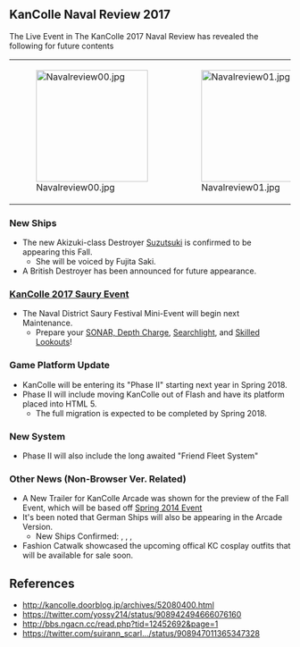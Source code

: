==KanColle Naval Review 2017==
The Live Event in The KanColle 2017 Naval Review has revealed the following for future contents

{| class="wikitable"
| style="width:200px;" |[[File:Navalreview00.jpg|200px]]
| style="width:200px;" |[[File:Navalreview01.jpg|200px]]
| style="width:200px;" |[[File:Navalreview02.jpg|200px]]
|}

===New Ships===
*The new Akizuki-class Destroyer [[Suzutsuki]] is confirmed to be appearing this Fall.
**She will be voiced by Fujita Saki.
*A British Destroyer has been announced for future appearance.

===[[Mackerel|KanColle 2017 Saury Event]]===
*The Naval District Saury Festival Mini-Event will begin next Maintenance.
**Prepare your [[List of Anti-Submarine Equipment by stats|SONAR, Depth Charge]], [[Searchlight]], and [[Skilled Lookouts]]!

===Game Platform Update===
*KanColle will be entering its "Phase II" starting next year in Spring 2018.
*Phase II will include moving KanColle out of Flash and have its platform placed into HTML 5.
**The full migration is expected to be completed by Spring 2018.

===New System===
*Phase II will also include the long awaited "Friend Fleet System"

===Other News (Non-Browser Ver. Related)===
*A New Trailer for KanColle Arcade was shown for the preview of the Fall Event, which will be based off [[Spring 2014 Event]]
*It's been noted that German Ships will also be appearing in the Arcade Version.
**New Ships Confirmed: {{ShipLink|Taihou}}, {{ShipLink|Amatsukaze}}, {{ShipLink|Bismarck}}, {{ShipLink|Prinz Eugen}}
*Fashion Catwalk showcased the upcoming offical KC cosplay outfits that will be available for sale soon.

==References==
*http://kancolle.doorblog.jp/archives/52080400.html
*https://twitter.com/yossy214/status/908942494666076160
*http://bbs.ngacn.cc/read.php?tid=12452692&page=1
*https://twitter.com/suirann_scarl…/status/908947011365347328